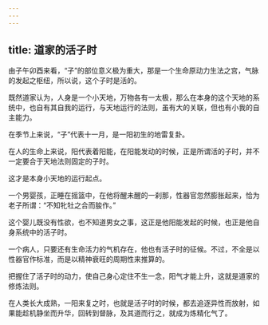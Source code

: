 ```yaml
---
---
---
```

title: 道家的活子时
---




由子午卯酉来看，“子”的部位意义极为重大，那是一个生命原动力生法之宫，气脉的发起之枢纽，所以说，这个子时是活的。

既然道家认为，人身是一个小天地，万物各有一太极，那么在本身的这个天地的系统中，也自有其自我的运行，与天地运行的法则，虽有大的关联，但也有小我的自主能力。

在季节上来说，“子”代表十一月，是一阳初生的地雷复卦。

在人的生命上来说，阳代表着阳能，在阳能发动的时候，正是所谓活的子时，并不一定要合于天地法则固定的子时。

这才是本身小天地的运行起点。

一个男婴孩，正睡在摇篮中，在他将醒未醒的一刹那，性器官忽然膨胀起来，恰为老子所谓：“不知牝牡之合而朘作。”

这个婴儿既没有性欲，也不知道男女之事，这正是他阳能发起的时候，也正是他自身系统中的活子时。

一个病人，只要还有生命活力的气机存在，他也有活子时的征候。不过，不全是以性器官作标准，而是以精神衰旺的周期性来推算的。

把握住了活子时的动力，使自己身心定住不生一念，阳气才能上升，这就是道家的修炼法则。

在人类长大成熟，一阳来复之时，也就是活子时的时候，都去追逐异性而放射，如果能趁机静坐而升华，回转到督脉，及其道而行之，就成为炼精化气了。